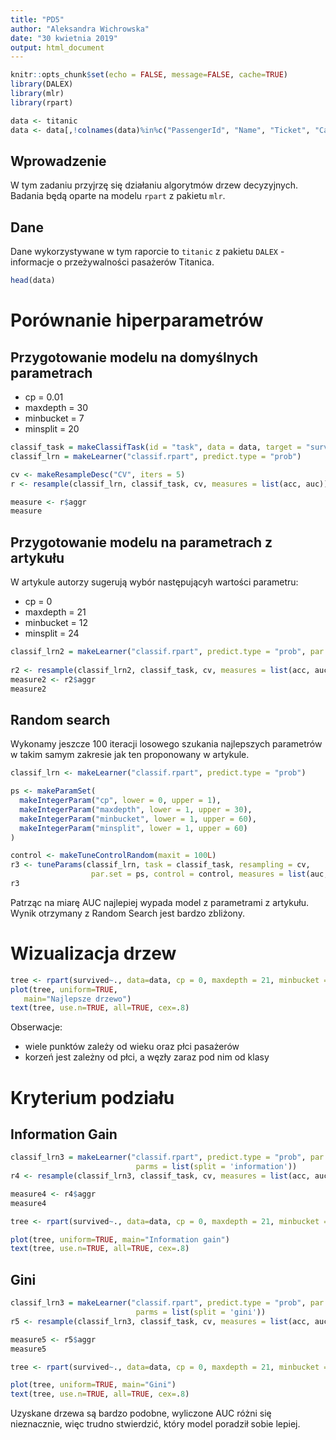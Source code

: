 ```yaml
---
title: "PD5"
author: "Aleksandra Wichrowska"
date: "30 kwietnia 2019"
output: html_document
---
```


```r
knitr::opts_chunk$set(echo = FALSE, message=FALSE, cache=TRUE)
library(DALEX)
library(mlr)
library(rpart)

data <- titanic
data <- data[,!colnames(data)%in%c("PassengerId", "Name", "Ticket", "Cabin")]
```

## Wprowadzenie

W tym zadaniu przyjrzę się działaniu algorytmów drzew decyzyjnych. Badania będą oparte na modelu `rpart` z pakietu `mlr`.

## Dane

Dane wykorzystywane w tym raporcie to `titanic` z pakietu `DALEX` - informacje o przeżywalności pasażerów Titanica.

```r
head(data)
```

# Porównanie hiperparametrów

## Przygotowanie modelu na domyślnych parametrach

* cp = 0.01
* maxdepth = 30
* minbucket = 7
* minsplit = 20

```r
classif_task = makeClassifTask(id = "task", data = data, target = "survived")
classif_lrn = makeLearner("classif.rpart", predict.type = "prob")

cv <- makeResampleDesc("CV", iters = 5)
r <- resample(classif_lrn, classif_task, cv, measures = list(acc, auc))

measure <- r$aggr
measure
```


## Przygotowanie modelu na parametrach z artykułu

W artykule autorzy sugerują wybór następującyh wartości parametru:

* cp = 0
* maxdepth = 21
* minbucket = 12
* minsplit = 24

```r
classif_lrn2 = makeLearner("classif.rpart", predict.type = "prob", par.vals = list("cp" = 0, "maxdepth" = 21,
                                                                                  "minbucket" = 12, "minsplit" = 24))
r2 <- resample(classif_lrn2, classif_task, cv, measures = list(acc, auc))
measure2 <- r2$aggr
measure2
```


## Random search

Wykonamy jeszcze 100 iteracji losowego szukania najlepszych parametrów w takim samym zakresie jak ten proponowany w artykule.

```r
classif_lrn <- makeLearner("classif.rpart", predict.type = "prob")

ps <- makeParamSet(
  makeIntegerParam("cp", lower = 0, upper = 1),
  makeIntegerParam("maxdepth", lower = 1, upper = 30),
  makeIntegerParam("minbucket", lower = 1, upper = 60),
  makeIntegerParam("minsplit", lower = 1, upper = 60)
)

control <- makeTuneControlRandom(maxit = 100L)
r3 <- tuneParams(classif_lrn, task = classif_task, resampling = cv,
                  par.set = ps, control = control, measures = list(auc,acc))
r3
```


Patrząc na miarę AUC najlepiej wypada model z parametrami z artykułu. Wynik otrzymany z Random Search jest bardzo zbliżony.

# Wizualizacja drzew

```r
tree <- rpart(survived~., data=data, cp = 0, maxdepth = 21, minbucket = 12, minsplit = 24)
plot(tree, uniform=TRUE, 
   main="Najlepsze drzewo")
text(tree, use.n=TRUE, all=TRUE, cex=.8)
```

Obserwacje:

* wiele punktów zależy od wieku oraz płci pasażerów
* korzeń jest zależny od płci, a węzły zaraz pod nim od klasy

# Kryterium podziału 

## Information Gain

```r
classif_lrn3 = makeLearner("classif.rpart", predict.type = "prob", par.vals = list("cp" = 0, "maxdepth" = 21, "minbucket" = 12, "minsplit" = 24),
                            parms = list(split = 'information'))
r4 <- resample(classif_lrn3, classif_task, cv, measures = list(acc, auc))

measure4 <- r4$aggr
measure4
```

```r
tree <- rpart(survived~., data=data, cp = 0, maxdepth = 21, minbucket = 12, minsplit = 24, parms = list(split = 'information'))

plot(tree, uniform=TRUE, main="Information gain")
text(tree, use.n=TRUE, all=TRUE, cex=.8)
```


## Gini

```r
classif_lrn3 = makeLearner("classif.rpart", predict.type = "prob", par.vals = list("cp" = 0, "maxdepth" = 21, "minbucket" = 12, "minsplit" = 24),
                            parms = list(split = 'gini'))
r5 <- resample(classif_lrn3, classif_task, cv, measures = list(acc, auc))

measure5 <- r5$aggr
measure5
```

```r
tree <- rpart(survived~., data=data, cp = 0, maxdepth = 21, minbucket = 12, minsplit = 24, parms = list(split = 'gini'))

plot(tree, uniform=TRUE, main="Gini")
text(tree, use.n=TRUE, all=TRUE, cex=.8)
```


Uzyskane drzewa są bardzo podobne, wyliczone AUC różni się nieznacznie, więc trudno stwierdzić, który model poradził sobie lepiej.